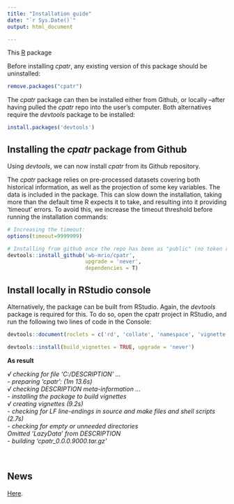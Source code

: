 ```yaml
---
title: "Installation guide"
date: "`r Sys.Date()`"
output: html_document

---
```


This [R](https://www.R-project.org/) package

Before installing *cpatr*, any existing version of this package should be uninstalled:

```r
remove.packages("cpatr")
```

The *cpatr* package can then be installed either from Github, or locally --after having pulled the *cpatr* repo into the user's computer. Both alternatives require the *devtools* package to be installed:

```r
install.packages('devtools')
```


## Installing the *cpatr* package from Github

Using *devtools*, we can now install *cpatr* from its Github repository.

The *cpatr* package relies on pre-processed datasets covering both historical information, as well as the projection of some key variables. The data is included in the package. This can slow down the installation, taking more than the default time R expects it to take, and resulting into it providing 'timeout' errors. To avoid this, we increase the timeout threshold before running the installation commands:


```r
# Increasing the timeout:
options(timeout=9999999)

# Installing from github once the repo has been as "public" (no token required here)
devtools::install_github('wb-mrio/cpatr',
                         upgrade = 'never',
                         dependencies = T)
```


## Install locally in **RStudio console** 


Alternatively, the package can be built from RStudio. Again, the *devtools* package is required for this. To do so, open the cpatr project in RStudio, and run the following two lines of code in the Console:  

```r
devtools::document(roclets = c('rd', 'collate', 'namespace', 'vignette'))

devtools::install(build_vignettes = TRUE, upgrade = 'never')
```

**As result**  

  *√  checking for file 'C:\Projects\CPAT\cpatr/DESCRIPTION' ...   
  -  preparing 'cpatr': (1m 13.6s)  
  √  checking DESCRIPTION meta-information ...  
  -  installing the package to build vignettes  
  √  creating vignettes (9.2s)  
  -  checking for LF line-endings in source and make files and shell scripts (2.7s)  
  -  checking for empty or unneeded directories  
     Omitted 'LazyData' from DESCRIPTION  
  -  building 'cpatr_0.0.0.9000.tar.gz'  *

  &nbsp;



## News
[Here](...). 
